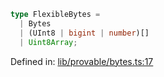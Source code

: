```ts
type FlexibleBytes = 
  | Bytes
  | (UInt8 | bigint | number)[]
  | Uint8Array;
```

Defined in: [lib/provable/bytes.ts:17](https://github.com/o1-labs/o1js/blob/fca908c243ee8e908efacaf73a882d48759e675a/src/lib/provable/bytes.ts#L17)
